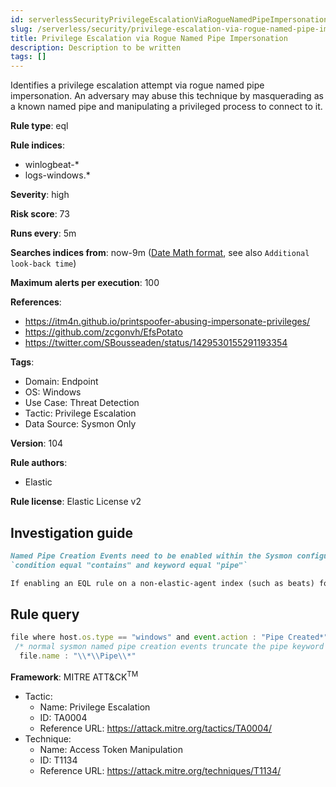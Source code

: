 ```yaml
---
id: serverlessSecurityPrivilegeEscalationViaRogueNamedPipeImpersonation
slug: /serverless/security/privilege-escalation-via-rogue-named-pipe-impersonation
title: Privilege Escalation via Rogue Named Pipe Impersonation
description: Description to be written
tags: []
---
```


<div id="privilege-escalation-via-rogue-named-pipe-impersonation"></div>

Identifies a privilege escalation attempt via rogue named pipe impersonation. An adversary may abuse this technique by masquerading as a known named pipe and manipulating a privileged process to connect to it.

**Rule type**: eql

**Rule indices**: 

* winlogbeat-*
* logs-windows.*

**Severity**: high

**Risk score**: 73

**Runs every**: 5m

**Searches indices from**: now-9m ([Date Math format](((ref))/common-options.html#date-math), see also <DocLink id="serverlessSecurityRulesUiCreate" section="set-the-rules-schedule">`Additional look-back time`</DocLink>)

**Maximum alerts per execution**: 100

**References**: 

* https://itm4n.github.io/printspoofer-abusing-impersonate-privileges/
* https://github.com/zcgonvh/EfsPotato
* https://twitter.com/SBousseaden/status/1429530155291193354

**Tags**: 

* Domain: Endpoint
* OS: Windows
* Use Case: Threat Detection
* Tactic: Privilege Escalation
* Data Source: Sysmon Only

**Version**: 104

**Rule authors**: 

* Elastic

**Rule license**: Elastic License v2

## Investigation guide

```markdown
Named Pipe Creation Events need to be enabled within the Sysmon configuration by including the following settings:
`condition equal "contains" and keyword equal "pipe"`

If enabling an EQL rule on a non-elastic-agent index (such as beats) for versions <8.2, events will not define `event.ingested` and default fallback for EQL rules was not added until 8.2, so you will need to add a custom pipeline to populate `event.ingested` to @timestamp for this rule to work.
```

## Rule query

```js
file where host.os.type == "windows" and event.action : "Pipe Created*" and
 /* normal sysmon named pipe creation events truncate the pipe keyword */
  file.name : "\\*\\Pipe\\*"

```

**Framework**: MITRE ATT&CK<sup>TM</sup>

* Tactic:
    * Name: Privilege Escalation
    * ID: TA0004
    * Reference URL: https://attack.mitre.org/tactics/TA0004/
* Technique:
    * Name: Access Token Manipulation
    * ID: T1134
    * Reference URL: https://attack.mitre.org/techniques/T1134/

